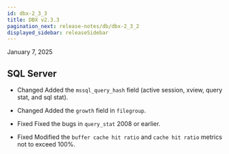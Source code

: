 ```yaml
---
id: dbx-2_3_3
title: DBX v2.3.3
pagination_next: release-notes/db/dbx-2_3_2
displayed_sidebar: releaseSidebar
---
```


January 7, 2025

## SQL Server

- <Status priority='1'>Changed</Status> Added the `mssql_query_hash` field (active session, xview, query stat, and sql stat).

- <Status priority='1'>Changed</Status> Added the `growth` field in `filegroup`.

- <Status priority='0'>Fixed</Status> Fixed the bugs in `query_stat` 2008 or earlier.

- <Status priority='0'>Fixed</Status> Modified the `buffer cache hit ratio` and `cache hit ratio` metrics not to exceed 100%.

